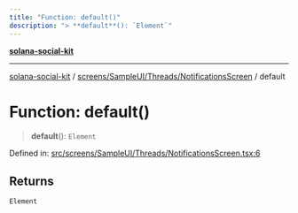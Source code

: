 ```yaml
---
title: "Function: default()"
description: "> **default**(): `Element`"
---
```


[**solana-social-kit**](../../../../../README.mdx)

***

[solana-social-kit](../../../../../README.mdx) / [screens/SampleUI/Threads/NotificationsScreen](../README.mdx) / default

# Function: default()

> **default**(): `Element`

Defined in: [src/screens/SampleUI/Threads/NotificationsScreen.tsx:6](https://github.com/SendArcade/solana-social-starter/blob/bd4b3556b8f469c27ebb06f4df65b3a36b43ba3b/src/screens/SampleUI/Threads/NotificationsScreen.tsx#L6)

## Returns

`Element`
